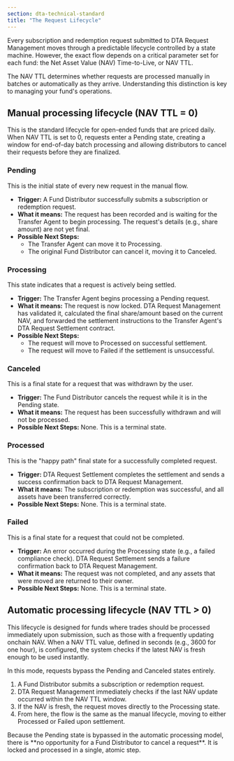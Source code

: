 ```yaml
---
section: dta-technical-standard
title: "The Request Lifecycle"
---
```



Every subscription and redemption request submitted to DTA Request Management moves through a predictable lifecycle controlled by a state machine. However, the exact flow depends on a critical parameter set for each fund: the Net Asset Value (NAV) Time-to-Live, or NAV TTL.

The NAV TTL determines whether requests are processed manually in batches or automatically as they arrive. Understanding this distinction is key to managing your fund's operations.

## Manual processing lifecycle (NAV TTL \= 0\)

This is the standard lifecycle for open-ended funds that are priced daily. When NAV TTL is set to 0, requests enter a Pending state, creating a window for end-of-day batch processing and allowing distributors to cancel their requests before they are finalized.

<ClickToZoom
  src="/images/DTA/request-lifecycle.png"
  caption="State diagram for the manual DTA request lifecycle, used when navTTL is 0."
/>

### Pending

This is the initial state of every new request in the manual flow.

- **Trigger:** A Fund Distributor successfully submits a subscription or redemption request.
- **What it means:** The request has been recorded and is waiting for the Transfer Agent to begin processing. The request's details (e.g., share amount) are not yet final.
- **Possible Next Steps:**
  - The Transfer Agent can move it to Processing.
  - The original Fund Distributor can cancel it, moving it to Canceled.

### Processing

This state indicates that a request is actively being settled.

- **Trigger:** The Transfer Agent begins processing a Pending request.
- **What it means:** The request is now locked. DTA Request Management has validated it, calculated the final share/amount based on the current NAV, and forwarded the settlement instructions to the Transfer Agent's DTA Request Settlement contract.
- **Possible Next Steps:**
  - The request will move to Processed on successful settlement.
  - The request will move to Failed if the settlement is unsuccessful.

### Canceled

This is a final state for a request that was withdrawn by the user.

- **Trigger:** The Fund Distributor cancels the request while it is in the Pending state.
- **What it means:** The request has been successfully withdrawn and will not be processed.
- **Possible Next Steps:** None. This is a terminal state.

### Processed

This is the "happy path" final state for a successfully completed request.

- **Trigger:** DTA Request Settlement completes the settlement and sends a success confirmation back to DTA Request Management.
- **What it means:** The subscription or redemption was successful, and all assets have been transferred correctly.
- **Possible Next Steps:** None. This is a terminal state.

### Failed

This is a final state for a request that could not be completed.

- **Trigger:** An error occurred during the Processing state (e.g., a failed compliance check). DTA Request Settlement sends a failure confirmation back to DTA Request Management.
- **What it means:** The request was not completed, and any assets that were moved are returned to their owner.
- **Possible Next Steps:** None. This is a terminal state.

## Automatic processing lifecycle (NAV TTL > 0)

This lifecycle is designed for funds where trades should be processed immediately upon submission, such as those with a frequently updating onchain NAV. When a NAV TTL value, defined in seconds (e.g., 3600 for one hour), is configured, the system checks if the latest NAV is fresh enough to be used instantly.

In this mode, requests bypass the Pending and Canceled states entirely.

1. A Fund Distributor submits a subscription or redemption request.
1. DTA Request Management immediately checks if the last NAV update occurred within the NAV TTL window.
1. If the NAV is fresh, the request moves directly to the Processing state.
1. From here, the flow is the same as the manual lifecycle, moving to either Processed or Failed upon settlement.

<Aside type="caution" title="No Cancellation Window">
  Because the Pending state is bypassed in the automatic processing model, there is **no opportunity for a Fund
  Distributor to cancel a request**. It is locked and processed in a single, atomic step.
</Aside>
